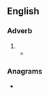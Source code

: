 ==English==

===Adverb===
{{head|en|adverb}}

# {{obsolete spelling of|only|lang=en}}
#* {{quote-book|year=1643|author=Sir Thomas Browne|title=Religio Medici|passage=''All flesh is grasse'', is not '''onely''' metaphorically, but literally true, for all those creatures we behold, are but the hearbs of the field, digested into flesh in them, or more remotely carnified in our selves.}}

===Anagrams===
* {{l|en|Onley}}